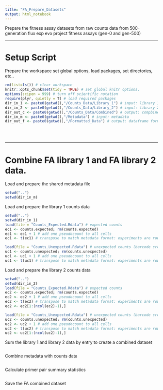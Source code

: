 ```yaml
---
title: "FA_Prepare_Datasets"
output: html_notebook
---
```


Prepare the fitness assay datasets from raw counts data from 500-generation flux exp evo project fitness assays (gen-0 and gen-500)

***
# Setup Script
Prepare the workspace set global options, load packages, set directories, etc..
```r
rm(list=ls()) # clear workspace
knitr::opts_chunk$set(tidy = TRUE) # set global knitr options.
options(scipen = 999) # turn off scientific notation
require(plyr, quietly = T) # load required packages
dir_in_1 <- paste0(getwd(),"/Counts_Data/Library_1") # input: library 1 data
dir_in_2 <- paste0(getwd(),"/Counts_Data/Library_2") # input: library 2 data
dir_out_c <- paste0(getwd(),"/Counts_Data/Combined") # output: compbined library 1 and 2 data
dir_in_m <- paste0(getwd(),"/Metadata") # input: metadata
dir_out_f <- paste0(getwd(),"/Formatted_Data") # output: dataframe formatted for analysis

```
<br/><br/>



***
# Combine FA library 1 and FA library 2 data. 
Load and prepare the shared metadata file
```r
setwd("..")
setwd(dir_in_m)
```

Load and prepare the library 1 counts data
```r
setwd("..")
setwd(dir_in_1)
load(file = "Counts_Expected.Rdata") # expected counts
ec1 <- counts.expected; rm(counts.expected)
ec1 <- ec1 + 1 # add one pseudocount to all cells
ec1 <- t(ec1) # transpose to match metadata format: experiments are rows

load(file = "Counts_Unexpected.Rdata") # unexpected counts (barcode cross contamination)
uc1 <- counts.unexpected; rm(counts.unexpected)
uc1 <- uc1 + 1 # add one pseudocount to all cells
uc1 <- t(uc1) # transpose to match metadata format: experiments are rows
```


Load and prepare the library 2 counts data
```r
setwd("..")
setwd(dir_in_2)
load(file = "Counts_Expected.Rdata") # expected counts
ec2 <- counts.expected; rm(counts.expected)
ec2 <- ec2 + 1 # add one pseudocount to all cells
ec2 <- t(ec2) # transpose to match metadata format: experiments are rows
ec2 <- ec2[1:(ncol(ec2)-1),]

load(file = "Counts_Unexpected.Rdata") # unexpected counts (barcode cross contamination)
uc2 <- counts.unexpected; rm(counts.unexpected)
uc2 <- uc2 + 1 # add one pseudocount to all cells
uc2 <- t(uc2) # transpose to match metadata format: experiments are rows
uc2 <- uc2[1:(ncol(uc2)-1),]

```


Sum the library 1 and library 2 data by entry to create a combined dataset
```r

```


Combine metadata with counts data
```r

```


Calculate primer pair summary statistics
```r

```


Save the FA combined dataset
```r

```